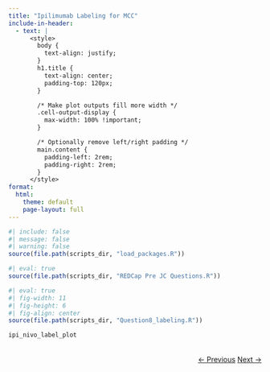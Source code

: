 ```yaml
---
title: "Ipilimumab Labeling for MCC"
include-in-header: 
  - text: |
      <style>
        body {
          text-align: justify;
        }
        h1.title {
          text-align: center;
          padding-top: 120px;
        }

        /* Make plot outputs fill more width */
        .cell-output-display {
          max-width: 100% !important;
        }

        /* Optionally remove left/right padding */
        main.content {
          padding-left: 2rem;
          padding-right: 2rem;
        }
      </style>
format:
  html:
    theme: default
    page-layout: full
---
```


```r
#| include: false
#| message: false
#| warning: false
source(file.path(scripts_dir, "load_packages.R"))
```



```r
#| eval: true
source(file.path(scripts_dir, "REDCap Pre JC Questions.R"))

```



```r
#| eval: true
#| fig-width: 11
#| fig-height: 6
#| fig-align: center
source(file.path(scripts_dir, "Question8_labeling.R"))

ipi_nivo_label_plot
```

<div style="text-align: right; margin-top: 2rem;">
  <a href="../nccn/" class="btn btn-primary">← Previous</a>
  <a href="../labeling_warranted/" class="btn btn-primary">Next →</a>
</div>